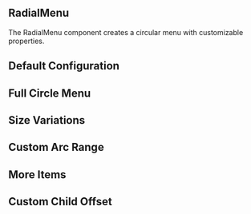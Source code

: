 

<Meta of={RadialMenuStories} />

## RadialMenu

The RadialMenu component creates a circular menu with customizable properties.

## Default Configuration

<Canvas of={RadialMenuStories.Default} className="relative" />

## Full Circle Menu

<Canvas of={RadialMenuStories.FullCircle} />

## Size Variations

<Canvas of={RadialMenuStories.SmallRadius} />
<Canvas of={RadialMenuStories.LargeRadius} />

## Custom Arc Range

<Canvas of={RadialMenuStories.CustomArcRange} />

## More Items

<Canvas of={RadialMenuStories.MoreItems} />

## Custom Child Offset

<Canvas of={RadialMenuStories.CustomChildOffset} />
